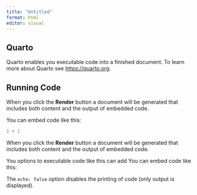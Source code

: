 ```yaml
---
title: "Untitled"
format: html
editor: visual
---
```


## Quarto

Quarto enables you executable code into a finished document.
To learn more about Quarto see <https://quarto.org>.


## Running Code

When you click the **Render** button a document will be generated that includes both content and the output of embedded code.

You can embed code like this:


```r
1 + 1
```


When you click the **Render** button a document will be generated that includes both content and the output of embedded code.

You options to executable code like this can add
You can embed code like this:

The `echo: false` option disables the printing of code (only output is displayed).

